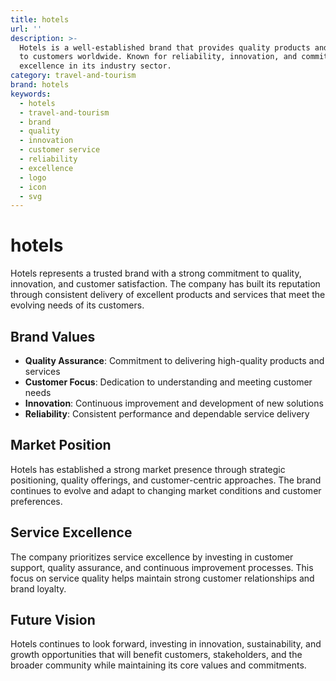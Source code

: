 ```yaml
---
title: hotels
url: ''
description: >-
  Hotels is a well-established brand that provides quality products and services
  to customers worldwide. Known for reliability, innovation, and commitment to
  excellence in its industry sector.
category: travel-and-tourism
brand: hotels
keywords:
  - hotels
  - travel-and-tourism
  - brand
  - quality
  - innovation
  - customer service
  - reliability
  - excellence
  - logo
  - icon
  - svg
---
```


# hotels

Hotels represents a trusted brand with a strong commitment to quality, innovation, and customer satisfaction. The company has built its reputation through consistent delivery of excellent products and services that meet the evolving needs of its customers.

## Brand Values

- **Quality Assurance**: Commitment to delivering high-quality products and services
- **Customer Focus**: Dedication to understanding and meeting customer needs
- **Innovation**: Continuous improvement and development of new solutions
- **Reliability**: Consistent performance and dependable service delivery

## Market Position

Hotels has established a strong market presence through strategic positioning, quality offerings, and customer-centric approaches. The brand continues to evolve and adapt to changing market conditions and customer preferences.

## Service Excellence

The company prioritizes service excellence by investing in customer support, quality assurance, and continuous improvement processes. This focus on service quality helps maintain strong customer relationships and brand loyalty.

## Future Vision

Hotels continues to look forward, investing in innovation, sustainability, and growth opportunities that will benefit customers, stakeholders, and the broader community while maintaining its core values and commitments.
